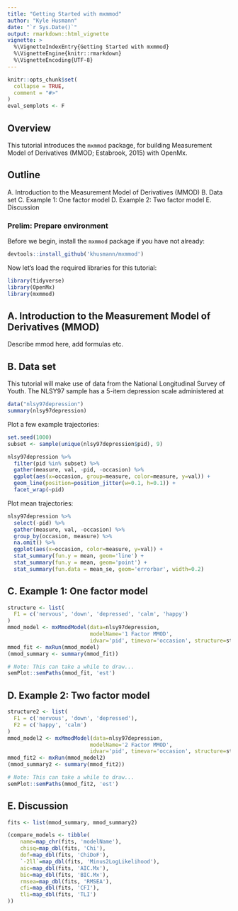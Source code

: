 ```yaml
---
title: "Getting Started with mxmmod"
author: "Kyle Husmann"
date: "`r Sys.Date()`"
output: rmarkdown::html_vignette
vignette: >
  %\VignetteIndexEntry{Getting Started with mxmmod}
  %\VignetteEngine{knitr::rmarkdown}
  %\VignetteEncoding{UTF-8}
---
```


```r
knitr::opts_chunk$set(
  collapse = TRUE,
  comment = "#>"
)
eval_semplots <- F
```

## Overview

This tutorial introduces the `mxmmod` package, for building Measurement Model of Derivatives (MMOD; Estabrook, 2015) with OpenMx.

## Outline

A. Introduction to the Measurement Model of Derivatives (MMOD)
B. Data set
C. Example 1: One factor model
D. Example 2: Two factor model
E. Discussion

### Prelim: Prepare environment

Before we begin, install the `mxmmod` package if you have not already:

```r
devtools::install_github('khusmann/mxmmod')
```

Now let's load the required libraries for this tutorial:

```r
library(tidyverse)
library(OpenMx)
library(mxmmod)
```

## A. Introduction to the Measurement Model of Derivatives (MMOD)

Describe mmod here, add formulas etc.

## B. Data set

This tutorial will make use of data from the National Longitudinal Survey of Youth. The NLSY97  sample has a 5-item depression scale administered at 

```r
data("nlsy97depression")
summary(nlsy97depression)
```

Plot a few example trajectories:

```r
set.seed(1000)
subset <- sample(unique(nlsy97depression$pid), 9)

nlsy97depression %>%
  filter(pid %in% subset) %>%
  gather(measure, val, -pid, -occasion) %>%
  ggplot(aes(x=occasion, group=measure, color=measure, y=val)) +
  geom_line(position=position_jitter(w=0.1, h=0.1)) +
  facet_wrap(~pid)
```

Plot mean trajectories:

```r
nlsy97depression %>%
  select(-pid) %>%
  gather(measure, val, -occasion) %>%
  group_by(occasion, measure) %>%
  na.omit() %>%
  ggplot(aes(x=occasion, color=measure, y=val)) +
  stat_summary(fun.y = mean, geom='line') +
  stat_summary(fun.y = mean, geom='point') +
  stat_summary(fun.data = mean_se, geom='errorbar', width=0.2)
```

## C. Example 1: One factor model

```r
structure <- list(
  F1 = c('nervous', 'down', 'depressed', 'calm', 'happy')
)
mmod_model <- mxMmodModel(data=nlsy97depression,
                          modelName='1 Factor MMOD',
                          idvar='pid', timevar='occasion', structure=structure, fiml=F)
mmod_fit <- mxRun(mmod_model)
(mmod_summary <- summary(mmod_fit))
```

```r
# Note: This can take a while to draw...
semPlot::semPaths(mmod_fit, 'est')
```


## D. Example 2: Two factor model

```r
structure2 <- list(
  F1 = c('nervous', 'down', 'depressed'),
  F2 = c('happy', 'calm')
)
mmod_model2 <- mxMmodModel(data=nlsy97depression,
                          modelName='2 Factor MMOD',
                          idvar='pid', timevar='occasion', structure=structure2)
mmod_fit2 <- mxRun(mmod_model2)
(mmod_summary2 <- summary(mmod_fit2))
```

```r
# Note: This can take a while to draw...
semPlot::semPaths(mmod_fit2, 'est')
```

## E. Discussion

```r
fits <- list(mmod_summary, mmod_summary2)

(compare_models <- tibble(
    name=map_chr(fits, 'modelName'),
    chisq=map_dbl(fits, 'Chi'),
    dof=map_dbl(fits, 'ChiDoF'),
    `-2ll`=map_dbl(fits, 'Minus2LogLikelihood'),
    aic=map_dbl(fits, 'AIC.Mx'),
    bic=map_dbl(fits, 'BIC.Mx'),
    rmsea=map_dbl(fits, 'RMSEA'),
    cfi=map_dbl(fits, 'CFI'),
    tli=map_dbl(fits, 'TLI')  
))
```

